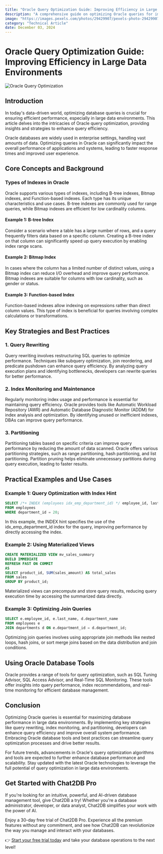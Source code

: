 ```yaml
---
title: "Oracle Query Optimization Guide: Improving Efficiency in Large Data Environments"
description: "A comprehensive guide on optimizing Oracle queries for improved efficiency in large data environments."
image: "https://images.pexels.com/photos/29429907/pexels-photo-29429907.jpeg?auto=compress&cs=tinysrgb&dpr=1&w=500"
category: "Technical Article"
date: December 03, 2024
---
```


# Oracle Query Optimization Guide: Improving Efficiency in Large Data Environments

![Oracle Query Optimization](https://example.com/oracle-query-optimization.jpg)

## Introduction

In today's data-driven world, optimizing database queries is crucial for ensuring efficient performance, especially in large data environments. This article delves into the intricacies of Oracle query optimization, providing insights and strategies to enhance query efficiency.

Oracle databases are widely used in enterprise settings, handling vast amounts of data. Optimizing queries in Oracle can significantly impact the overall performance of applications and systems, leading to faster response times and improved user experience.

## Core Concepts and Background

### Types of Indexes in Oracle

Oracle supports various types of indexes, including B-tree indexes, Bitmap indexes, and Function-based indexes. Each type has its unique characteristics and use cases. B-tree indexes are commonly used for range queries, while Bitmap indexes are efficient for low cardinality columns.

#### Example 1: B-tree Index

Consider a scenario where a table has a large number of rows, and a query frequently filters data based on a specific column. Creating a B-tree index on that column can significantly speed up query execution by enabling index range scans.

#### Example 2: Bitmap Index

In cases where the column has a limited number of distinct values, using a Bitmap index can reduce I/O overhead and improve query performance. Bitmap indexes are suitable for columns with low cardinality, such as gender or status.

#### Example 3: Function-based Index

Function-based indexes allow indexing on expressions rather than direct column values. This type of index is beneficial for queries involving complex calculations or transformations.

## Key Strategies and Best Practices

### 1. Query Rewriting

Query rewriting involves restructuring SQL queries to optimize performance. Techniques like subquery optimization, join reordering, and predicate pushdown can enhance query efficiency. By analyzing query execution plans and identifying bottlenecks, developers can rewrite queries for better performance.

### 2. Index Monitoring and Maintenance

Regularly monitoring index usage and performance is essential for maintaining query efficiency. Oracle provides tools like Automatic Workload Repository (AWR) and Automatic Database Diagnostic Monitor (ADDM) for index analysis and optimization. By identifying unused or inefficient indexes, DBAs can improve query performance.

### 3. Partitioning

Partitioning tables based on specific criteria can improve query performance by reducing the amount of data scanned. Oracle offers various partitioning strategies, such as range partitioning, hash partitioning, and list partitioning. Partition pruning helps eliminate unnecessary partitions during query execution, leading to faster results.

## Practical Examples and Use Cases

### Example 1: Query Optimization with Index Hint

```sql
SELECT /*+ INDEX (employees idx_emp_department_id) */ employee_id, last_name, department_id
FROM employees
WHERE department_id = 20;
```

In this example, the INDEX hint specifies the use of the idx_emp_department_id index for the query, improving performance by directly accessing the index.

### Example 2: Using Materialized Views

```sql
CREATE MATERIALIZED VIEW mv_sales_summary
BUILD IMMEDIATE
REFRESH FAST ON COMMIT
AS
SELECT product_id, SUM(sales_amount) AS total_sales
FROM sales
GROUP BY product_id;
```

Materialized views can precompute and store query results, reducing query execution time by accessing the summarized data directly.

### Example 3: Optimizing Join Queries

```sql
SELECT e.employee_id, e.last_name, d.department_name
FROM employees e
JOIN departments d ON e.department_id = d.department_id;
```

Optimizing join queries involves using appropriate join methods like nested loops, hash joins, or sort merge joins based on the data distribution and join conditions.

## Using Oracle Database Tools

Oracle provides a range of tools for query optimization, such as SQL Tuning Advisor, SQL Access Advisor, and Real-Time SQL Monitoring. These tools offer insights into query performance, index recommendations, and real-time monitoring for efficient database management.

## Conclusion

Optimizing Oracle queries is essential for maximizing database performance in large data environments. By implementing key strategies like query rewriting, index monitoring, and partitioning, developers can enhance query efficiency and improve overall system performance. Embracing Oracle database tools and best practices can streamline query optimization processes and drive better results.

For future trends, advancements in Oracle's query optimization algorithms and tools are expected to further enhance database performance and scalability. Stay updated with the latest Oracle technologies to leverage the full potential of query optimization in large data environments.


## Get Started with Chat2DB Pro

If you're looking for an intuitive, powerful, and AI-driven database management tool, give Chat2DB a try! Whether you're a database administrator, developer, or data analyst, Chat2DB simplifies your work with the power of AI.

Enjoy a 30-day free trial of Chat2DB Pro. Experience all the premium features without any commitment, and see how Chat2DB can revolutionize the way you manage and interact with your databases.

👉 [Start your free trial today](https://chat2db.ai/pricing) and take your database operations to the next level!
